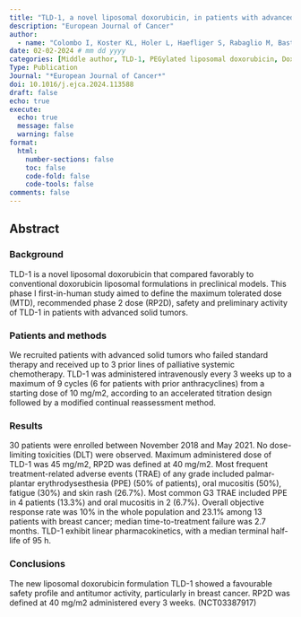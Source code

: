 ```yaml
---
title: "TLD-1, a novel liposomal doxorubicin, in patients with advanced solid tumors: Dose escalation and expansion part of a multicenter open-label phase I trial (SAKK 65/16)"
description: "European Journal of Cancer"
author:
  - name: "Colombo I, Koster KL, Holer L, Haefliger S, Rabaglio M, Bastian S, Schwitter M, Eckhardt K, Hayoz S, Mc Laughlin AM, Kloft C, **Klose M**, Halbherr S, Baumgartner C, Sessa C, Stathis A, Hess D, Joerger M."
date: 02-02-2024 # mm dd yyyy
categories: [Middle author, TLD-1, PEGylated liposomal doxorubicin, Doxorubicin, Safety, Efficacy, NCA]
Type: Publication
Journal: "*European Journal of Cancer*"
doi: 10.1016/j.ejca.2024.113588
draft: false 
echo: true
execute:
  echo: true
  message: false
  warning: false
format:
  html:
    number-sections: false
    toc: false
    code-fold: false
    code-tools: false
comments: false
---
```


## Abstract 

### Background
TLD-1 is a novel liposomal doxorubicin that compared favorably to conventional doxorubicin liposomal formulations in preclinical models. This phase I first-in-human study aimed to define the maximum tolerated dose (MTD), recommended phase 2 dose (RP2D), safety and preliminary activity of TLD-1 in patients with advanced solid tumors.

### Patients and methods
We recruited patients with advanced solid tumors who failed standard therapy and received up to 3 prior lines of palliative systemic chemotherapy. TLD-1 was administered intravenously every 3 weeks up to a maximum of 9 cycles (6 for patients with prior anthracyclines) from a starting dose of 10 mg/m2, according to an accelerated titration design followed by a modified continual reassessment method.

### Results
30 patients were enrolled between November 2018 and May 2021. No dose-limiting toxicities (DLT) were observed. Maximum administered dose of TLD-1 was 45 mg/m2, RP2D was defined at 40 mg/m2. Most frequent treatment-related adverse events (TRAE) of any grade included palmar-plantar erythrodysesthesia (PPE) (50% of patients), oral mucositis (50%), fatigue (30%) and skin rash (26.7%). Most common G3 TRAE included PPE in 4 patients (13.3%) and oral mucositis in 2 (6.7%). Overall objective response rate was 10% in the whole population and 23.1% among 13 patients with breast cancer; median time-to-treatment failure was 2.7 months. TLD-1 exhibit linear pharmacokinetics, with a median terminal half-life of 95 h.

### Conclusions
The new liposomal doxorubicin formulation TLD-1 showed a favourable safety profile and antitumor activity, particularly in breast cancer. RP2D was defined at 40 mg/m2 administered every 3 weeks. (NCT03387917)

